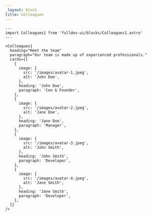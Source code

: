 ```yaml
---
_layout: block
title: Colleagues
---
```


```astro live
---
import Colleagues1 from 'fulldev-ui/blocks/Colleagues1.astro'
---

<Colleagues1
  heading="Meet the team"
  paragraph="Our team is made up of experienced professionals."
  cards={[
    {
      image: {
        src: '/images/avatar-1.jpeg',
        alt: 'John Doe',
      },
      heading: 'John Doe',
      paragraph: 'Ceo & Founder',
    },
    {
      image: {
        src: '/images/avatar-2.jpeg',
        alt: 'Jane Doe',
      },
      heading: 'Jane Doe',
      paragraph: 'Manager',
    },
    {
      image: {
        src: '/images/avatar-3.jpeg',
        alt: 'John Smith',
      },
      heading: 'John Smith',
      paragraph: 'Developer',
    },
    {
      image: {
        src: '/images/avatar-4.jpeg',
        alt: 'Jane Smith',
      },
      heading: 'Jane Smith',
      paragraph: 'Developer',
    },
  ]}
/>
```

